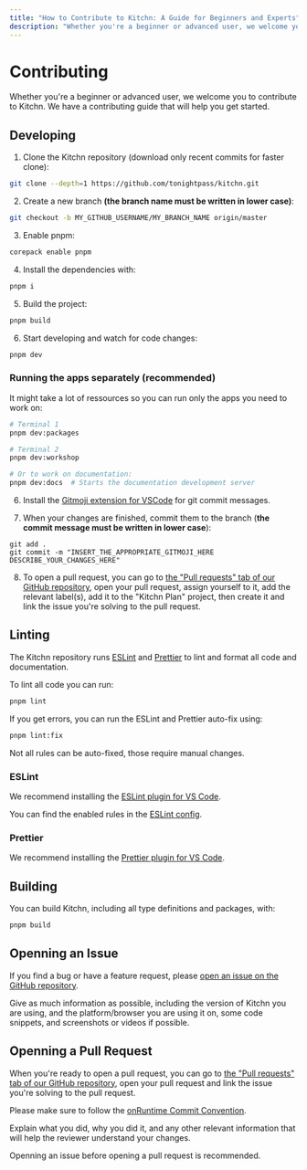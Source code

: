 ```yaml
---
title: "How to Contribute to Kitchn: A Guide for Beginners and Experts"
description: "Whether you're a beginner or advanced user, we welcome you to contribute to Kitchn. We have a contributing guide that will help you get started."
---
```



# Contributing

Whether you're a beginner or advanced user, we welcome you to contribute to Kitchn. We have a contributing guide that will help you get started.

## Developing

1. Clone the Kitchn repository (download only recent commits for faster clone):
```sh
git clone --depth=1 https://github.com/tonightpass/kitchn.git
```

2. Create a new branch **(the branch name must be written in lower case)**:
```sh
git checkout -b MY_GITHUB_USERNAME/MY_BRANCH_NAME origin/master
```

3. Enable pnpm:
```sh
corepack enable pnpm
```

4. Install the dependencies with:
```sh
pnpm i
```

5. Build the project:
```sh
pnpm build
```

6. Start developing and watch for code changes:
```sh
pnpm dev
```

### Running the apps separately (recommended)

It might take a lot of ressources so you can run only the apps you need to work on:
```sh
# Terminal 1
pnpm dev:packages

# Terminal 2
pnpm dev:workshop

# Or to work on documentation:
pnpm dev:docs  # Starts the documentation development server
```

6.  Install the [Gitmoji extension for VSCode](https://marketplace.visualstudio.com/items?itemName=seatonjiang.gitmoji-vscode) for git commit messages.    

7.  When your changes are finished, commit them to the branch (**the commit message must be written in lower case**):
```
git add .
git commit -m "INSERT_THE_APPROPRIATE_GITMOJI_HERE DESCRIBE_YOUR_CHANGES_HERE"
```

8.  To open a pull request, you can go to [the "Pull requests" tab of our GitHub repository](https://github.com/tonightpass/kitchn/pulls), open your pull request, assign yourself to it, add the relevant label(s), add it to the "Kitchn Plan" project, then create it and link the issue you're solving to the pull request.

## Linting

The Kitchn repository runs [ESLint](https://eslint.org) and [Prettier](https://prettier.io) to lint and format all code and documentation.

To lint all code you can run:

```sh
pnpm lint
```

If you get errors, you can run the ESLint and Prettier auto-fix using:

```sh
pnpm lint:fix
```

Not all rules can be auto-fixed, those require manual changes.

### ESLint

We recommend installing the [ESLint plugin for VS Code](https://marketplace.visualstudio.com/items?itemName=dbaeumer.vscode-eslint).

You can find the enabled rules in the [ESLint config](https://github.com/AntoineKM/antoine/tree/master/packages/eslint-config-antoine).

### Prettier

We recommend installing the [Prettier plugin for VS Code](https://marketplace.visualstudio.com/items?itemName=esbenp.prettier-vscode).

## Building

You can build Kitchn, including all type definitions and packages, with:

```bash
pnpm build
```

## Openning an Issue

If you find a bug or have a feature request, please [open an issue on the GitHub repository](https://github.com/tonightpass/kitchn/issues/new).

Give as much information as possible, including the version of Kitchn you are using, and the platform/browser you are using it on, some code snippets, and screenshots or videos if possible.

## Openning a Pull Request

When you're ready to open a pull request, you can go to [the "Pull requests" tab of our GitHub repository](https://github.com/tonightpass/kitchn/pulls), open your pull request and link the issue you're solving to the pull request.

Please make sure to follow the [onRuntime Commit Convention](https://docs.onruntime.com/contributing/commits).

Explain what you did, why you did it, and any other relevant information that will help the reviewer understand your changes.

<Callout type="info">
  Openning an issue before opening a pull request is recommended.
</Callout>
